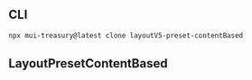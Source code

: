 
<Meta title="Layout v5/Preset/ContentBased" />

## CLI

```sh
npx mui-treasury@latest clone layoutV5-preset-contentBased
```

## LayoutPresetContentBased

<Source code={raw} language="tsx" />
